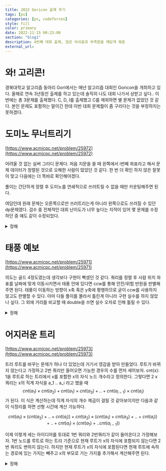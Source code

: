 ```yaml
---
title: 2022 Goricon 출제 후기
tags: [ps]
categories: [ps, codeforces]
style: fill
color: primary
date: 2022-11-15 00:23:00
section: "blog1"
description: 4번째 대회 출제, 많은 아쉬움과 부족함을 깨닫개 해준
external_url:
---
```

# 와! 고리콘!
경북대학교 알고리즘 동아리 Gori에서는 매년 알고리즘 대회인 Goricon을 개최하고 있다. 올해로 연속 3년동안 출제를 하고 있는데 솔직히 나도 대회 나가서 상받고 싶다.. 이번에는 총 3문제를 출제했다. C, D, I를 출제했고 C를 제외하면 별 문제가 없었던 것 같다. 본인 문제도 포함하는 말이긴 한데 이번 대회 문제퀄이 좀 구리다는 것을 부정하지는 못하겠다.

# 도미노 무너트리기
[https://www.acmicpc.net/problem/25972](https://www.acmicpc.net/problem/25972)

어려울 것 없는 실버 그리디 문제다. 처음 지문을 쓸 때 왼쪽에서 i번째 좌표라고 해서 문제 데이터가 정렬된 것으로 오해한 사람이 많았던 것 같다. 한 번 더 확인 하지 않은 잘못이 맞고 다음에는 더 똑바로 확인해야겠다.

풀이는 간단하게 정렬 후 도미노를 연쇄적으로 쓰러트릴 수 없을 때만 카운팅해주면 된다.

여담인데 원래 문제는 오른쪽으로만 쓰러트리는게 아니라 왼쪽으로도 쓰러질 수 있던 dp문제였다. 검수 중 전체적인 대회 난이도가 너무 높다는 지적이 있어 몇 문제를 수정하던 중 얘도 같이 수정되었다.

<details>
<summary>정해</summary>
<div markdown="1">

````
```cpp
#include <bits/stdc++.h>
using namespace std;

int cache[500100];
int n;
vector<pair<int,int>> arr;
int lcache[500100], rcache[500100];

int lft(int here)
{
    int& ret = lcache[here];
    if(ret != -1) return ret;
    if(here == n-1) return n;
    ret = here+1;
    if(arr[here+1].first - arr[here].first <= arr[here].second )
    {
        ret = lft(here+1);
    }
    return ret;
}
int rgt(int here)
{
    int& ret = rcache[here];
    if(ret != -1) return ret;
    if(here == n-1) return n;
    ret = here+1;
    if(arr[here+1].first - arr[here].first <= arr[here+1].second )
    {
        ret = rgt(here+1);
    }
    return ret;
}
int dp(int here)
{
    if(here == n) return 0;
    int& ret = cache[here];
    if(ret != -1) return ret;
    return ret = dp(lft(here)) + 1;
}

int32_t main()
{
    memset(cache, -1, sizeof(cache));
    memset(lcache, -1, sizeof(cache));
    memset(rcache, -1, sizeof(cache));
    cin.tie(0)->sync_with_stdio(0);
    cin>>n;
    for(int i=0;i<n;++i)
    {
        int a, b;
        cin>>a>>b;
        arr.push_back({a, b});
    }
    sort(arr.begin(), arr.end());
    cout<<dp(0);
}
```
````
</div>
</details>

# 태풍 예보
[https://www.acmicpc.net/problem/25971](https://www.acmicpc.net/problem/25971)

의도는 골드 4정도였는데 생각보다 구현이 빡셌던 것 같다. 쿼리를 정렬 후 사람 위치 좌표를 날짜에 맞게 이동시키면서 태풍 안에 있다면 ccw를 통해 안전/위험 반원을 판별해주면 된다. 태풍이 이동하는 방향이 x축 혹은 y축에 평행하므로 굳이 ccw를 사용하지 않고도 판별할 수 있다. 아마 다들 풀이를 몰라서 틀린게 아니라 구현 실수를 하지 않았나 싶다. 그 외에 거리를 비교할 때 double을 쓰면 실수 오차로 인해 틀릴 수 있다.

<details>
<summary>정해</summary>
<div markdown="1">

````
```cpp
#include <bits/stdc++.h>
using namespace std;
#define endl '\n'
#define int long long
#define X real()
#define Y imag()
const double PI = acos(-1);
namespace Geometry
{
    template<typename T>
    T cross_product(const complex<T>& a, const complex<T>& b)
    {
        return (conj(a)*b).Y;
    }

    template<typename T>
    T inner_product(const complex<T>& a, const complex<T>& b)
    {
        return a.X*b.X+a.Y+b.Y;
    }

    template<typename T>
    T ccw(const complex<T>& a, const complex<T>& b, const complex<T>& pos)
    {
        T ret = cross_product(pos-a, pos-b);
        return ret;
    }
}

int result[100000];
string p[3] = {"unsafe", "safe", "gori"};
int32_t main()
{
    cin.tie(0)->sync_with_stdio(0);
    int n, k, r, q;
    cin>>n>>k>>r>>q;
    vector<pair<int, complex<int>>> typhoon(k);
    vector<tuple<int, complex<int>, int>> query(q);

    for(int i=0;i<k;++i)
    {
        int a, b, c;
        cin>>a>>b>>c;
        complex<int> pos = {b, c};
        typhoon[i] = make_pair(a, pos);
    }
    for(int i=0;i<q;++i)
    {
        int a, b, c;
        cin>>a>>b>>c;
        complex<int> pos = {b, c};
        query[i] = make_tuple(a, pos, i);
    }
    //sort(typhoon.begin(), typhoon.end(), [](pair<int, complex<int>>& a, pair<int, complex<int>>& b) {
    //    return a.first < b.first;
    //});
    sort(query.begin(), query.end(), [](tuple<int, complex<int>, int>& a, tuple<int, complex<int>, int>& b) {
        return get<0>(a) < get<0>(b);
    });
    int day = 0;
    for(auto& [qday, pos, x] : query)
    {
        while(typhoon[day+1].first < n && typhoon[day+1].first <= qday)
        {
            ++day;
        }
        complex<int> herepos = typhoon[day].second;
        complex<int> delta = typhoon[day+1].second - typhoon[day].second;
        if(delta.X > 0) delta = {1, 0};
        if(delta.Y > 0) delta = {0, 1};
        if(delta.X < 0) delta = {-1, 0};
        if(delta.Y < 0) delta = {0, -1};
        herepos += delta * (qday - typhoon[day].first);
        int c = Geometry::ccw(typhoon[day].second, typhoon[day+1].second, pos);
        if(c == 0 || norm(herepos-pos) > r*r)
        {
            result[x] = 2;
        }
        else if(c > 0)
        {
            result[x] = 1;
        }
        else
        {
            result[x] = 0;
        }
    }

    for(int i=0;i<q;++i)
    {
        cout<<p[result[i]]<<endl;
    }
}
```
````
</div>
</details>

# 어지러운 트리
[https://www.acmicpc.net/problem/25973](https://www.acmicpc.net/problem/25973)

트리 루트를 바꾸는 문제가 하나 더 있었는데 거기서 영감을 받아 만들었다. 루트가 바뀌지 않는다고 가정하고 2번 쿼리만 들어오면 가능한 경우의 수를 먼저 세어보자. cnt(x): 1을 루트로 하는 트리에서 x를 포함한 x의 자식 노드 개수라고 정의한다. 그렇다면 2 x 쿼리는 x의 직계 자식을 a_1 .. a_i 라고 했을 때 $$cnt(a_1) \times cnt(a_2) + cnt(a_1) \times cnt(a_3) + .. + cnt(a_{i-1}) \times cnt(a_i)$$ 가 된다. 이 식은 계산하는데 직계 자식의 개수 제곱이 걸릴 것 같아보이지만 다음과 같이 식정리를 하면 선형 시간에 계산 가능하다.

$$cnt(a_1) \times (cnt(a_2)+..+cnt(a_i)) + cnt(a_2) \times (cnt(a_1)+cnt(a_3)+..+cnt(a_i)) + .. + cnt(a_i) \times (cnt(a_1) + .. cnt(a_{i-1}))$$

이제 이렇게 세는 아이디어를 토대로 1번 쿼리와 2번쿼리가 같이 들어온다고 가정해보자. 1번 노드를 루트로 하는 트리 기준으로 현재 루트가 x의 자식에 포함되지 않는다면 2번 쿼리도 변하지 않는다. 하지만 현재 루트가 x의 자식에 포함된다면 현재 루트에 속하는 경로에 있는 가지는 빼주고 x의 부모로 가는 가지를 추가해서 계산해주면 된다.

<details>
<summary>정해</summary>
<div markdown="1">

````
```cpp
#include <bits/stdc++.h>
#define endl '\n'
using namespace std;

int n;
vector<vector<int>> adj;
vector<vector<int>> childs;
int dfsorder[200100];
int range[210000];
int cntchild[200100];
int cnt;
long long precal[200100];

int dfs(int here, int prev)
{
    dfsorder[here] = cnt++;
    cntchild[here] = 1;
    for(auto next : adj[here])
    {
        if(next != prev)
        {
            childs[here].push_back(next);
            cntchild[here] += dfs(next, here);
        }
    }
    for(auto next : adj[here])
    {
        if(next != prev)
            precal[here] += (long long)(n-1-cntchild[next]) * (long long)cntchild[next];
    }
    int up = n - cntchild[here];
    precal[here] += (long long)(n-1-up) * (long long)up;
    precal[here] /= 2;
    range[here] = dfsorder[here] + cntchild[here] - 1;
    return cntchild[here];
}

int32_t main()
{
    cin.tie(0)->sync_with_stdio(0);
    int q;
    cin>>n>>q;
    childs.resize(n+1, vector<int>());
    adj.resize(n+1, vector<int>());
    for(int i=0;i<n-1;++i)
    {
        int a, b;
        cin>>a>>b;
        adj[a].push_back(b);
        adj[b].push_back(a);
    }
    dfs(1, 0);
    int root = 1;
    while(q--)
    {
        int a, x;
        cin>>a>>x;
        if(a == 1)
        {
            root = x;
        }
        else
        {
            long long except = 0;
            if(dfsorder[x] < dfsorder[root] && dfsorder[root] <= range[x])
            {
                int low = 0;
                int high = childs[x].size();
                while(low < high)
                {
                    int mid = (low+high)/2;
                    if(range[childs[x][mid]] < dfsorder[root])
                    {
                        low = mid + 1;
                    }
                    else
                    {
                        high = mid;
                    }
                }
                except = childs[x].size() == 0 ? 0 : cntchild[childs[x][low]];
            }
            else if(dfsorder[root] == dfsorder[x])
            {
                except = 0;
            }
            else
            {
                except = n - cntchild[x];
            }
            cout<<precal[x] - except*(n-1-except) + n-1 - except<<endl;
        }
    }
}
```
````
</div>
</details>